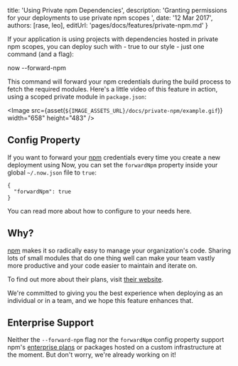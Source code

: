 

  title: 'Using Private npm Dependencies',
  description: 'Granting permissions for your deployments to use private npm scopes ',
  date: '12 Mar 2017',
  authors: [rase, leo],
  editUrl: 'pages/docs/features/private-npm.md'
}

If your application is using projects with dependencies hosted in private npm scopes, you can deploy such with - true to our style - just one command (and a flag):

<TerminalInput>now --forward-npm</TerminalInput>

This command will forward your npm credentials during the build process to fetch the required modules. Here's a little video of this feature in action, using a scoped private module in `package.json`:

<Image
  src={asset(`${IMAGE_ASSETS_URL}/docs/private-npm/example.gif`)}
  width="658"
  height="483"
/>

## Config Property

If you want to forward your [npm](https://npmjs.com/) credentials every time you create a new deployment using Now, you can set the `forwardNpm` property inside your global `~/.now.json` file to `true`:

```
{
  "forwardNpm": true
}
```

You can read more about how to configure <Now color="#000" /> to your needs <InternalLink href="/docs/features/configuration">here</InternalLink>.

## Why?

[npm](https://npmjs.com/) makes it so radically easy to manage your organization's code. Sharing lots of small modules that do one thing well can make your team vastly more productive and your code easier to maintain and iterate on.

To find out more about their plans, visit [their website](https://npmjs.com/features).

We're committed to giving you the best experience when deploying as an individual or in a team, and we hope this feature enhances that.

## Enterprise Support

Neither the `--forward-npm` flag nor the `forwardNpm` config property support npm's [enterprise plans](https://www.npmjs.com/enterprise) or packages hosted on a custom infrastructure at the moment. But don't worry, we're already working on it!

